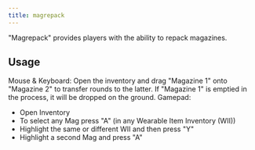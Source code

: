 ```yaml
---
title: magrepack
---
```



<Integrated
  title="SESOF MagRepack"
  author="Skamdrept and Badger 2-3"
/>

"Magrepack" provides players with the ability to repack magazines.

## Usage

Mouse & Keyboard: Open the inventory and drag "Magazine 1" onto "Magazine 2" to transfer rounds to the latter. If "Magazine 1" is emptied in the process, it will be dropped on the ground.
Gamepad: 
- Open Inventory
- To select any Mag press "A" (in any Wearable Item Inventory (WII))
- Highlight the same or different WII and then press "Y"
- Highlight a second Mag and press "A"
